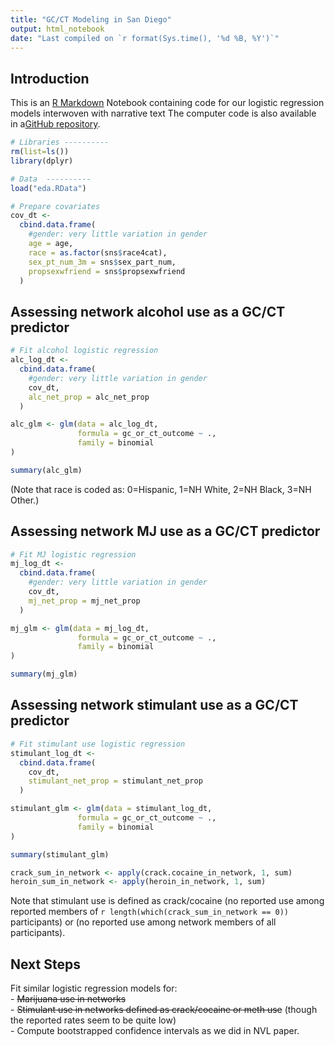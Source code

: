 ```yaml
---
title: "GC/CT Modeling in San Diego"
output: html_notebook
date: "Last compiled on `r format(Sys.time(), '%d %B, %Y')`"
---
```


## Introduction

This is an [R Markdown](http://rmarkdown.rstudio.com) Notebook containing code for our logistic regression models interwoven with narrative text  The computer code is also available in a[GitHub repository](https://github.com/khanna7/Skaathun-SNS/). 

```r
# Libraries ----------
rm(list=ls())
library(dplyr)
```


```r
# Data  ----------
load("eda.RData")
```



```r
# Prepare covariates
cov_dt <- 
  cbind.data.frame(
    #gender: very little variation in gender
    age = age,
    race = as.factor(sns$race4cat),
    sex_pt_num_3m = sns$sex_part_num,
    propsexwfriend = sns$propsexwfriend
  )

```

## Assessing network alcohol use as a GC/CT predictor


```r
# Fit alcohol logistic regression
alc_log_dt <- 
  cbind.data.frame(
    #gender: very little variation in gender
    cov_dt,
    alc_net_prop = alc_net_prop
  )

alc_glm <- glm(data = alc_log_dt,
               formula = gc_or_ct_outcome ~ .,
               family = binomial
)

summary(alc_glm)
```

(Note that race is coded as: 0=Hispanic, 1=NH White, 2=NH Black, 3=NH Other.)


## Assessing network MJ use as a GC/CT predictor

```r
# Fit MJ logistic regression
mj_log_dt <- 
  cbind.data.frame(
    #gender: very little variation in gender
    cov_dt,
    mj_net_prop = mj_net_prop
  )

mj_glm <- glm(data = mj_log_dt,
               formula = gc_or_ct_outcome ~ .,
               family = binomial
)

summary(mj_glm)
```

## Assessing network stimulant use as a GC/CT predictor

```r
# Fit stimulant use logistic regression
stimulant_log_dt <- 
  cbind.data.frame(
    cov_dt,
    stimulant_net_prop = stimulant_net_prop
  )

stimulant_glm <- glm(data = stimulant_log_dt,
               formula = gc_or_ct_outcome ~ .,
               family = binomial
)

summary(stimulant_glm)
```
```r
crack_sum_in_network <- apply(crack.cocaine_in_network, 1, sum)
heroin_sum_in_network <- apply(heroin_in_network, 1, sum)
```

Note that stimulant use is defined as crack/cocaine (no reported use among reported 
members of `r length(which(crack_sum_in_network == 0))` participants) or 
(no reported use among network members of all participants).

## Next Steps
Fit similar logistic regression models for:  
 - ~~Marijuana use in networks~~    
 - ~~Stimulant use in networks defined as crack/cocaine or meth use~~ (though the reported rates seem to be quite low)  
 - Compute bootstrapped confidence intervals as we did in NVL paper.  